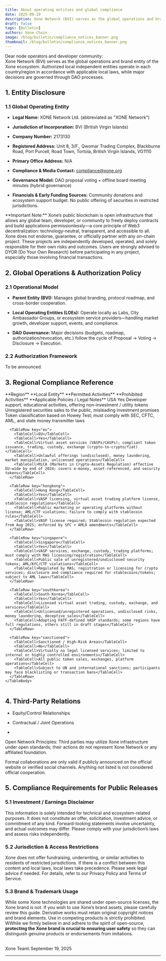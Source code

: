 ```yaml
---
title: About operating entities and global compliance
date: 2025-09-19
description: Xone Network (BVI) serves as the global operations and brand entity of the Xone ecosystem.
draft: false
tags: [Bulletin]
authors: Xone Chain
image: /blog/bulletin/compliance_notices_banner.png
thumbnail: /blog/bulletin/compliance_notices_banner.png
---
```



Dear node operators and developer community:
<br/>
Xone Network (BVI) serves as the global operations and brand entity of the Xone ecosystem. Authorized local independent entities operate in each country/region in accordance with applicable local laws, while major decisions are governed through DAO processes.

## 1. Entity Disclosure
### 1.1 Global Operating Entity

- **Legal Name:** XONE Network Ltd. (abbreviated as "XONE Network")

- **Jurisdiction of Incorporation:** BVI (British Virgin Islands)

- **Company Number:** 2173130

- **Registered Address:** Unit 8, 3/F., Qwomar Trading Complex, Blackburne Road, Port Purcell, Road Town, Tortola, British Virgin Islands, VG1110

- **Primary Office Address:** N/A

- **Compliance & Media Contact:** <Link className='text-primaryHue' showAnchorIcon href="mailto:compliance@xone.org">compliance@xone.org</Link>

- **Governance Model:** DAO proposal voting + offline board meeting minutes (hybrid governance)

- **Financials & Early Funding Sources:** Community donations and ecosystem support budget. No public offering of securities in restricted jurisdictions.

<Callout type="warning" emoji="⚠️">
  **Important Note:**
  Xone’s public blockchain is open infrastructure that allows any global team, developer, or community to freely deploy contracts and build applications permissionlessly—a core principle of Web3 decentralization: technology-neutral, transparent, and accessible to all. Xone does not endorse, guarantee, or officially partner with any on-chain project. These projects are independently developed, operated, and solely responsible for their own risks and outcomes. Users are strongly advised to DYOR (Do Your Own Research) before participating in any project, especially those involving financial transactions.

</Callout>

## 2. Global Operations & Authorization Policy
### 2.1 Operational Model

- **Parent Entity (BVI):** Manages global branding, protocol roadmap, and cross-border cooperation.

- **Local Operating Entities (LOEs):** Operate locally as Labs, City Ambassador Groups, or ecosystem service providers—handling market growth, developer support, events, and compliance.

- **DAO Governance:** Major decisions (budgets, roadmap, authorization/revocation, etc.) follow the cycle of Proposal → Voting → Disclosure → Execution.

### 2.2 Authorization Framework

To be announced.

## 3. Regional Compliance Reference

<div className="overflow-x-auto">
  <Table removeWrapper aria-label="Region compliance table" className="mt-2">
    <TableHeader>
      <TableColumn>**Region**</TableColumn>
      <TableColumn>**Local Entity**</TableColumn>
      <TableColumn>**Permitted Activities**</TableColumn>
      <TableColumn>**Prohibited Activities**</TableColumn>
      <TableColumn>**Applicable Policies / Legal Notes**</TableColumn>
    </TableHeader>
    <TableBody>
      <TableRow key="usa">
        <TableCell>USA</TableCell>
        <TableCell>Yes</TableCell>
        <TableCell>Developer support, educational activities, offering non-investment / utility tokens</TableCell>
        <TableCell>Unregistered securities sales to the public, misleading investment promises</TableCell>
        <TableCell>Token classification based on Howey Test; must comply with SEC, CFTC, AML, and state money transmitter laws</TableCell>
      </TableRow>

      <TableRow key="eu">
        <TableCell>EU</TableCell>
        <TableCell>Yes</TableCell>
        <TableCell>Virtual asset services (VASPs/CASPs); compliant token issuance, trading, custody, exchange (crypto-to-crypto/fiat)</TableCell>
        <TableCell>Unlawful offerings (undisclosed), money laundering, market manipulation, unlicensed operations</TableCell>
        <TableCell>MiCA (Markets in Crypto-Assets Regulation) effective EU-wide by end of 2024; covers e-money, asset-referenced, and security tokens</TableCell>
      </TableRow>

      <TableRow key="hongkong">
        <TableCell>Hong Kong</TableCell>
        <TableCell>Yes</TableCell>
        <TableCell>VASP licensing, virtual asset trading platform license, stablecoin regulations</TableCell>
        <TableCell>Public marketing or operating platforms without license; AML/CTF violations; failure to comply with stablecoin rules</TableCell>
        <TableCell>VASP license required; Stablecoin regulation expected from Aug 2025; enforced by SFC + AMLO amendments</TableCell>
      </TableRow>

      <TableRow key="singapore">
        <TableCell>Singapore</TableCell>
        <TableCell>Yes</TableCell>
        <TableCell>VASP services, exchange, custody, trading platforms; must comply with MAS licensing/registration</TableCell>
        <TableCell>Public sale of unregistered/undisclosed security tokens; AML/KYC/CTF violations</TableCell>
        <TableCell>Regulated by MAS; registration or licensing for crypto services; disclosure and compliance required for stablecoins/tokens; subject to AML laws</TableCell>
      </TableRow>

      <TableRow key="southkorea">
        <TableCell>South Korea</TableCell>
        <TableCell>Yes</TableCell>
        <TableCell>Licensed virtual asset trading, custody, exchange, and services</TableCell>
        <TableCell>Unlicensed/unregistered operations, undisclosed risks, money laundering, deceptive sales</TableCell>
        <TableCell>Adopting FATF-defined VASP standards; some regions have full regulations, others still in draft stages</TableCell>
      </TableRow>

      <TableRow key="sanctioned">
        <TableCell>Sanctioned / High-Risk Areas</TableCell>
        <TableCell>No</TableCell>
        <TableCell>Virtually no legal licensed services; limited to internal or highly controlled environments</TableCell>
        <TableCell>All public token sales, exchanges, platform operations</TableCell>
        <TableCell>Subject to UN and international sanctions; participants may face blacklisting or transaction bans</TableCell>
      </TableRow>
    </TableBody>
  </Table>
</div>

## 4. Third-Party Relations

- Equity/Control Relationships

- Contractual / Joint Operations

- 

<Callout type="warning" emoji="⚠️">
Open Network Principles: Third parties may utilize Xone infrastructure under open standards; their actions do not represent Xone Network or any affiliated foundation.

Formal collaborations are only valid if publicly announced on the official website or verified social channels. Anything not listed is not considered official cooperation.
</Callout>

## 5. Compliance Requirements for Public Releases
### 5.1 Investment / Earnings Disclaimer

This information is solely intended for technical and ecosystem-related purposes. It does not constitute an offer, solicitation, investment advice, or commitment of any kind. Forward-looking statements involve uncertainty, and actual outcomes may differ. Please comply with your jurisdiction’s laws and assess risks independently.

### 5.2 Jurisdiction & Access Restrictions

Xone does not offer fundraising, underwriting, or similar activities to residents of restricted jurisdictions. If there is a conflict between this content and local laws, local laws take precedence. Please seek legal advice if needed. For details, refer to our <Link className='text-primaryHue' showAnchorIcon href="/study/privacy">Privacy Policy</Link> and <Link className='text-primaryHue' showAnchorIcon href="/study/service">Terms of Service</Link>.

### 5.3 Brand & Trademark Usage

While some Xone technologies are shared under open-source licenses, the Xone brand is not. If you wish to use Xone’s brand assets, please carefully review <Link className='text-primaryHue' showAnchorIcon href="/study/media">this guide</Link>. Derivative works must retain original copyright notices and brand elements. <Link className='text-primaryHue' showAnchorIcon href="/study/media#what-you-cannot-do">Use in competing products is strictly prohibited</Link>.
<br/>
WWhile we firmly believe in and adhere to the spirit of open-source, **protecting the Xone brand is crucial to ensuring user safety** so they can distinguish genuine products or endorsements from imitations.  

<br/>
Xone Team\
September 19, 2025

---

<ContactInfo />